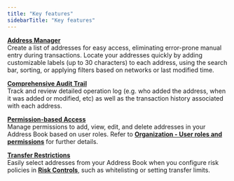 ```yaml
---
title: "Key features"
sidebarTitle: "Key features"
---
```


<u>**Address Manager**</u><br />
Create a list of addresses for easy access, eliminating error-prone manual entry during transactions. Locate your addresses quickly by adding customizable labels (up to 30 characters) to each address, using the search bar, sorting, or applying filters based on networks or last modified time.

<u>**Comprehensive Audit Trail**</u><br />
Track and review detailed operation log (e.g. who added the address, when it was added or modified, etc) as well as the transaction history associated with each address.

<u>**Permission-based Access**</u><br />
Manage permissions to add, view, edit, and delete addresses in your Address Book based on user roles. Refer to [**Organization - User roles and permissions**](/cobo-portal/organization/security/overview1) for further details.

<u>**Transfer Restrictions**</u><br />
Easily select addresses from your Address Book when you configure risk policies in [**Risk Controls**](/cobo-portal/risk-controls/introduction), such as whitelisting or setting transfer limits.